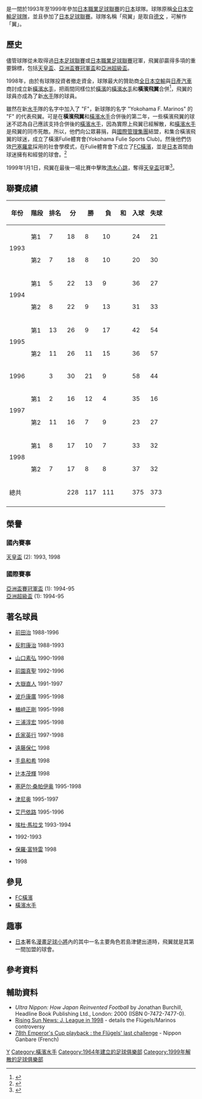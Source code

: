 {{noteTA|G1=足球|G2=JLeague}}
{{Infobox Football club
  | clubname   = 橫濱飛翼<br />Yokohama Flügels<br />横浜フリューゲルス
  | image      = [[File:Yokohama_flugels.png|180 px]]
  | fullname   = Yokohama Flügels<br />横浜フリューゲルス
  | nickname   = 
  | shortname  = 
  | founded    = 1964 (即''[[全日本空輸|全日本空輸足球隊]]'')
  | dissolved  = 1999
  | ground     = [[橫濱市|橫濱市]][[橫濱市三澤公園球場|三澤公園球場]]
  | capacity   = 15,046
  | chairman   = 
  | mgrtitle   = 
  | manager    = 
  | league     = 
  | season     = 
  | position   = 
|leftarm1=FFFFFF|body1=FFFFFF|rightarm1=FFFFFF|shorts1=FFFFFF|socks1=FFFFFF
|pattern_la1=_Yokohama_Flügels_1998_HOME_FP|pattern_b1=_Yokohama_Flügels_1998_HOME_FP|pattern_ra1=_Yokohama_Flügels_1998_HOME_FP|pattern_sh1=_Yokohama_Flügels_1998_HOME_FP|pattern_so1=_Yokohama_Flügels_1998_HOME_FP
|leftarm2=FFFFFF|body2=FFFFFF|rightarm2=FFFFFF|shorts2=FFFFFF|socks2=FFFFFF
|pattern_la2=_Yokohama_Flügels_1998_AWAY_FP|pattern_b2=_Yokohama_Flügels_1998_AWAY_FP|pattern_ra2=_Yokohama_Flügels_1998_AWAY_FP|pattern_sh2=_Yokohama_Flügels_1998_AWAY_FP|pattern_so2=_Yokohama_Flügels_1998_AWAY_FP
}}

{{Nihongo|'''橫濱飛翼'''|横浜フリューゲルス| Yokohama Flügels }}是一間於1993年至1999年參加[[日本職業足球聯賽|日本職業足球聯賽]]的[[日本|日本]]球隊。球隊原稱[[全日本空輸|全日本空輸足球隊]]，並且參加了[[日本足球聯賽|日本足球聯賽]]。球隊名稱「飛翼」是取自[[德文|德文]] {{lang|de|Flügel}}，可解作「翼」。

== 歷史 ==
儘管球隊從未取得過[[日本足球聯賽|日本足球聯賽]]或[[日本職業足球聯賽|日本職業足球聯賽]]冠軍，飛翼卻贏得多項的重要錦標，包括[[天皇盃|天皇盃]]、[[亞洲盃賽冠軍盃|亞洲盃賽冠軍盃]]和[[亞洲超級盃|亞洲超級盃]]。

1998年，由於有球隊投資者撤走資金，球隊最大的贊助商[[全日本空輸|全日本空輸]]與[[日產汽車|日產汽車]]商討成立新[[橫濱水手|橫濱水手]]，把兩間同樣位於[[橫濱|橫濱]]的[[橫濱水手|橫濱水手]]和'''橫濱飛翼'''合併<ref>{{cite news|url=http://sports.sina.com.cn/9810/103032.html|title=职业联赛何处去？日本足坛争论激烈|work=利方在线体育沙龙|date=1998-10-30|accessdate=2020-02-19|archive-date=2020-02-19|archive-url=https://web.archive.org/web/20200219045348/http://sports.sina.com.cn/9810/103032.html|dead-url=no}}</ref>，飛翼的球員亦成為了新[[橫濱水手|水手]]隊的球員。

雖然在新[[橫濱水手|水手]]隊的名字中加入了 "F"，新球隊的名字 "Yokohama F. Marinos" 的 "F" 的代表飛翼。可是在'''橫濱飛翼'''和[[橫濱水手|橫濱水手]]合併後的第二年，一些橫濱飛翼的球迷不認為自己應該支持合併後的[[橫濱水手|橫濱水手]]，因為實際上飛翼已經解散，和[[橫濱水手|橫濱水手]]是飛翼的同市死敵。所以，他們向公眾募捐，與[[國際管理集團|國際管理集團]]結盟，和集合橫濱飛翼的球迷，成立了橫濱Fulie體育會(Yokohama Fulie Sports Club)。然後他們仿效[[巴塞羅拿|巴塞羅拿]]採用的社會學模式，在Fulie體育會下成立了[[FC橫濱|FC橫濱]]，並是[[日本|日本]]首間由球迷擁有和經營的球會。<ref>{{cite news|url=http://www.businessweek.com/2000/00_50/c3711219.htm|title=As Fans Build a Team of Their Own...Yokohama Readies for the World Cup|last=Maurer|first=Harry|publisher=BusinessWeek|date=2000-12-11|accessdate=2007-01-16|archive-date=2006-12-08|archive-url=https://web.archive.org/web/20061208125126/http://businessweek.com/2000/00_50/c3711219.htm|dead-url=no}}</ref>

1999年1月1日，飛翼在最後一場比賽中擊敗[[清水心跳|清水心跳]]，奪得[[天皇盃|天皇盃]]冠軍<ref>{{cite news|url=http://sports.sina.com.cn/9901/010207.html|title=即将解散的横滨飞翼队夺得第七十八届天皇杯足球赛冠军|work=新浪体育|date=1999-01-02|accessdate=2020-02-19|archive-date=2020-02-19|archive-url=https://web.archive.org/web/20200219045658/http://sports.sina.com.cn/9901/010207.html|dead-url=no}}</ref>。

== 聯賽成績 ==
{| border="1" cellpadding="2" cellspacing="0" style="background:#f9f9f9;border:1px solid #aaa;border-collapse:collapse"
|- style="background:#eee"
!年份!!階段!!排名!!分!!勝!!負!!和!!入球!!失球
|-
|rowspan=2|1993
|第1||7||18||8||10|| ||24||21
|-
|第2||7||18||8||10|| ||20||30
|-
|rowspan=2|1994
|第1||5||22||13||9|| ||36||27
|-
|第2||8||22||9||13|| ||31||33
|-
|rowspan=2|1995
|第1||13||26||9||17|| ||42||54
|-
|第2||11||26||11||15|| ||36||57
|-
|1996|| ||3||30||21||9|| ||58||44
|-
|rowspan=2|1997
|第1||2||16||12||4|| ||35||16
|-
|第2||11||16||7||9|| ||23||27
|-
|rowspan=2|1998
|第1||8||17||10||7|| ||33||32
|-
|第2||7||17||8||8|| ||37||32
|-
!總共!!!!!!228!!117!!111!! !!375!!373
|-
|}

== 榮譽 ==
=== 國內賽事 ===
[[天皇盃|天皇盃]] (2): 1993, 1998

=== 國際賽事 ===
[[亞洲盃賽冠軍盃|亞洲盃賽冠軍盃]] (1): 1994-95 <br />
[[亞洲超級盃|亞洲超級盃]] (1): 1994-95

== 著名球員 ==
{{Expand English}}
*{{flagicon|JPN}} [[前田治|前田治]]   1988-1996     
*{{flagicon|JPN}} [[反町康治|反町康治]] 1988-1993
*{{flagicon|JPN}} [[山口素弘|山口素弘]] 1990-1998
*{{flagicon|JPN}} [[前園真聖|前園真聖]] 1992-1996
*{{flagicon|JPN}} [[大嶽直人|大嶽直人]] 1991-1997
*{{flagicon|JPN}} [[波戶康廣|波戶康廣]] 1995-1998
*{{flagicon|JPN}} [[楢﨑正剛|楢﨑正剛]] 1995-1998
*{{flagicon|JPN}} [[三浦淳宏|三浦淳宏]] 1995-1998
*{{flagicon|JPN}} [[氏家英行|氏家英行]] 1997-1998
*{{flagicon|JPN}} [[遠藤保仁|遠藤保仁]] 1998
*{{flagicon|JPN}} [[手島和希|手島和希]] 1998
*{{flagicon|JPN}} [[辻本茂輝|辻本茂輝]] 1998
*{{flagicon|BRA}}[[塞萨尔·桑帕伊奥|塞萨尔·桑帕伊奥]] 1995-1998
*{{flagicon|BRA}}[[津尼奥|津尼奥]] 1995-1997
*{{flagicon|BRA}}[[艾巴依路|艾巴依路]] 1995-1996
*{{flagicon|BRA}}[[埃杜·馬拉戈|埃杜·馬拉戈]] 1993-1994
*{{flagicon|SLV}}{{link-en|Jaime Rodríguez|Jaime Rodríguez}} 1992-1993
*{{flagicon|POR}}[[保羅·富特雷|保羅·富特雷]] 1998
*{{flagicon|RUS}}{{link-en|Igor Lediakhov|Igor Lediakhov}} 1998

== 參見 ==
* [[FC橫濱|FC橫濱]]
* [[橫濱水手|橫濱水手]]

== 趣事 ==

*[[日本|日本]]著名[[漫畫|漫畫]][[足球小將|足球小將]]內的其中一名主要角色若島津健出道時，飛翼就是其第一間加盟的球會。

== 參考資料 ==
<div class="references-small">
<references/>
</div>

== 輔助資料 ==
* ''Ultra Nippon: How Japan Reinvented Football'' by Jonathan Burchill, Headline Book Publishing Ltd., London: 2000 (ISBN 0-7472-7477-0).
* [http://www.wldcup.com/Asia/jleague/1998.html Rising Sun News: J. League in 1998] {{Wayback|url=http://www.wldcup.com/Asia/jleague/1998.html |date=20090710012119 }} - details the Flügels/Marinos controversy
* [https://web.archive.org/web/20071221102056/http://www.nippon-ganbare.com/article.php3?id_article=1280 78th Emperor's Cup playback : the Flügels' last challenge] - Nippon Ganbare (French)

{{fb start}}
{{日本職業足球聯賽}}
{{fb end}}


[[Category:日本足球俱樂部|Y]]
[[Category:橫濱水手|Category:橫濱水手]]
[[Category:1964年建立的足球俱樂部|Category:1964年建立的足球俱樂部]]
[[Category:1999年解散的足球俱樂部|Category:1999年解散的足球俱樂部]]